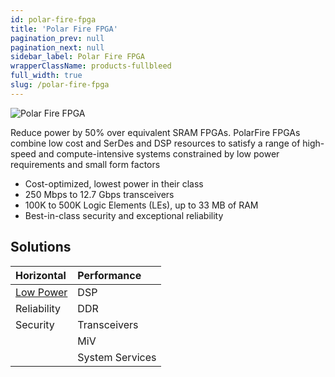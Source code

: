 ```yaml
---
id: polar-fire-fpga
title: 'Polar Fire FPGA'
pagination_prev: null
pagination_next: null
sidebar_label: Polar Fire FPGA
wrapperClassName: products-fullbleed
full_width: true
slug: /polar-fire-fpga
---
```


![Polar Fire FPGA](/img/pages/polar-fire-fpga/polar-fire-fpga-banner.png "Polar Fire FPGA")

Reduce power by 50% over equivalent SRAM FPGAs. PolarFire FPGAs combine low cost and SerDes and DSP resources to satisfy a range of high-speed and compute-intensive systems constrained by low power requirements and small form factors

- Cost-optimized, lowest power in their class
- 250 Mbps to 12.7 Gbps transceivers
- 100K to 500K Logic Elements (LEs), up to 33 MB of RAM
- Best-in-class security and exceptional reliability


## Solutions
| Horizontal      |Performance    |
| :-----------------------| :-----------------------|
| [Low Power](https://github.com/bnkcreativelab/Turbomicro/blob/035f3e27b1ef25313e13c8f9aeb87ba91fa2b748/PolarFire_FPGA.md)        | DSP       |
| Reliability   | DDR        |
| Security      | Transceivers       |
|       | MiV       |
|       | System Services       |